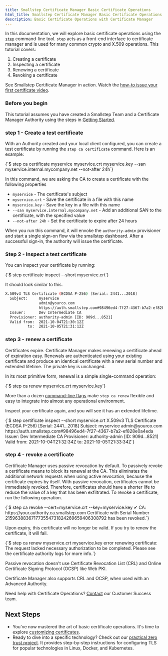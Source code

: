 ```yaml
---
title: Smallstep Certificate Manager Basic Certificate Operations
html_title: Smallstep Certificate Manager Basic Certificate Operations
description: Basic Certificate Operations with Certificate Manager 
---
```


In this documentation, we will explore basic certificate operations using the [`step`](https://smallstep.com/docs/step-cli) command-line tool. 
`step` acts as a front-end interface to certificate manager and is used for many common crypto and X.509 operations.
This tutorial covers:

1. Creating a certificate
2. Inspecting a certificate
3. Renewing a certificate
4. Revoking a certificate

<Alert severity="info">
  <div>
    See Smallstep Certificate Manager in action. Watch the <a href="https://u.step.sm/how-to-CM-first-certificate">how-to issue your first certificate video</a>.
  </div>
</Alert>

### Before you begin
This tutorial assumes you have created a Smallstep Team and a Certificate Manager Authority using the steps in [Getting Started](../certificate-manager/getting-started.mdx).

### step 1 - Create a test certificate

With an Authority created and your local client configured,
you can create a test certificate by running the `step ca certificate` command.
Here is an example:

<CodeBlock language="shell-session" copyText="step ca certificate myservice myservice.crt myservice.key --san myservice.internal.mycompany.net --not-after 24h">
  {`$ step ca certificate myservice myservice.crt myservice.key --san myservice.internal.mycompany.net --not-after 24h`}
</CodeBlock>

In this command, we are asking the CA to create a certificate with the following properties
* `myservice` - The certificate's subject
* `myservice.crt` - Save the certificate in a file with this name
* `myservice.key` - Save the key in a file with this name
* `--san myservice.internal.mycompany.net` - Add an additional SAN to the certificate, with the specified value
* `--not-after 24h` - Set the certificate to expire after 24 hours

When you run this command, it will envoke the `authority-admin` provisioner and start a single sign-on flow via the smallstep dashboard.
After a successful sign-in, the authority will issue the certificate. 

### Step 2 - Inspect a test certificate
You can inspect your certificate by running:

<CodeBlock language="shell-session" copyText="step certificate inspect --short myservice.crt">
{`$ step certificate inspect --short myservice.crt`}
</CodeBlock>

It should look similar to this.

```bash
X.509v3 TLS Certificate (ECDSA P-256) [Serial: 2441...2018]
  Subject:     myservice
               admin@yourco.com
               https://auth.smallstep.com#98496ed4-7f27-4367-b7a2-ef828e0a4eda
  Issuer:      Dev Intermediate CA
  Provisioner: authority-admin [ID: 909d...8521]
  Valid from:  2021-10-04T21:30:12Z
          to:  2021-10-05T21:31:12Z
```

### step 3 - renew a certificate
Certificates expire. 
Certificate Manager makes renewing a certificate ahead of expiration easy. 
Renewals are authenticated using your existing certificate and produce an identical certificate with a new serial number and extended lifetime.
The private key is unchanged.

In its most primitive form, renewal is a simple single-command operation:

<CodeBlock language="shell-session" copyText="step ca renew myservice.crt myservice.key">
  {`$ step ca renew myservice.crt myservice.key`}
</CodeBlock>

More than a dozen [command-line flags](../step-cli/reference/ca/renew) make `step ca renew` flexible and easy to integrate into almost any operational environment.

Inspect your certificate again, and you will see it has an extended lifetime. 

<CodeBlock language="shell-session" copyText="step certificate inspect --short myservice.crt">
{`$ step certificate inspect --short myservice.crt
X.509v3 TLS Certificate (ECDSA P-256) [Serial: 2441...2018]
  Subject:     myservice
               admin@yourco.com
               https://auth.smallstep.com#98496ed4-7f27-4367-b7a2-ef828e0a4eda
  Issuer:      Dev Intermediate CA
  Provisioner: authority-admin [ID: 909d...8521]
  Valid from:  2021-10-04T21:32:34Z
          to:  2021-10-05T21:33:34Z`}
</CodeBlock>


### step 4 - revoke a certificate

Certificate Manager uses passive revocation by default. 
To passively revoke a certificate means to block its renewal at the CA. 
This eliminates the additional network requests when using active revocation, because the certificate expires by itself. 
With passive revocation, certificates cannot be immediately revoked. 
Therefore, certificates should have a shorter life to reduce the value of a key that has been exfiltrated.
To revoke a certificate, run the following operation.

<CodeBlock language="shell-session" copyText="step ca revoke --cert=myservice.crt --key=myservice.key">
{`$ step ca revoke --cert=myservice.crt --key=myservice.key
✔ CA: https://your.authority.ca.smallstep.com
Certificate with Serial Number 215963883671773554731824269659406308792 has been revoked.`}
</CodeBlock>

Upon expiry, this certificate will no longer be valid.
If you try to renew the certificate, it will fail.

<CodeBlock language="shell-session" copyText="step ca renew myservice.crt myservice.key">
{`$ step ca renew myservice.crt myservice.key
error renewing certificate: The request lacked necessary authorization to be completed. Please see the certificate authority logs for more info.`}
</CodeBlock>

Passive revocation doesn't use Certificate Revocation List (CRL) and Online Certificate Signing Protocol (OCSP) like Web PKI.

Certificate Manager also supports CRL and OCSP, when used with an Advanced Authority.

<Alert severity="info">
  <div>
    Need help with Certificate Operations? <a href="mailto:support@smallstep.com">Contact</a> our Customer Success team.
  </div>
</Alert>

## Next Steps
- You've now mastered the art of basic certificate operations. It's time to explore [customizing certificates](../certificate-manager/custom-certs.mdx).
- Ready to dive into a specific technology? Check out our [practical zero trust project](https://smallstep.com/practical-zero-trust). It provides step-by-step instructions for configuring TLS for popular technologies in Linux, Docker, and Kubernetes. 
